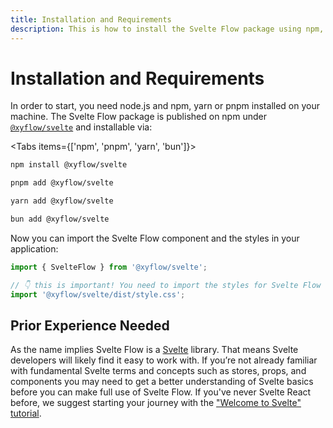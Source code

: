 ```yaml
---
title: Installation and Requirements
description: This is how to install the Svelte Flow package using npm, and how to include it in your project
---
```


# Installation and Requirements

In order to start, you need node.js and npm, yarn or pnpm installed on your machine.
The Svelte Flow package is published on npm under [`@xyflow/svelte`](https://www.npmjs.com/package/@xyflow/svelte) and installable via:


<Tabs items={['npm', 'pnpm', 'yarn', 'bun']}>
  <Tab>

```bash copy
npm install @xyflow/svelte
```

  </Tab>
  <Tab >

```bash copy
pnpm add @xyflow/svelte
```

  </Tab>
  <Tab>

```bash copy
yarn add @xyflow/svelte
```

  </Tab>
  <Tab>

```bash copy
bun add @xyflow/svelte
```

</Tab>
</Tabs>

Now you can import the Svelte Flow component and the styles in your application:

```js
import { SvelteFlow } from '@xyflow/svelte';

// 👇 this is important! You need to import the styles for Svelte Flow to work
import '@xyflow/svelte/dist/style.css';
```

## Prior Experience Needed

As the name implies Svelte Flow is a [Svelte](https://svelte.dev/) library. That means Svelte developers will likely find it easy to work with. If you’re not already familiar with fundamental Svelte terms and concepts such as stores, props, and components you may need to get a better understanding of Svelte basics before you can make full use of Svelte Flow. If you've never Svelte React before, we suggest starting your journey with the ["Welcome to Svelte" tutorial](https://learn.svelte.dev/tutorial/welcome-to-svelte).
